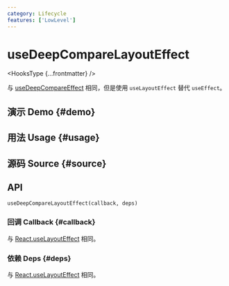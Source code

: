 ```yaml
---
category: Lifecycle
features: ['LowLevel']
---
```


# useDeepCompareLayoutEffect


<HooksType {...frontmatter} />

与 [useDeepCompareEffect](/reference/use-deep-compare-effect) 相同，但是使用 `useLayoutEffect` 替代 `useEffect`。

## 演示 Demo \{#demo}


<App />

## 用法 Usage \{#usage}



## 源码 Source \{#source}


<Source />

## API

```tsx
useDeepCompareLayoutEffect(callback, deps)
```

### 回调 Callback \{#callback}

与 [React.useLayoutEffect](https://react.dev/reference/react/useLayoutEffect) 相同。

### 依赖 Deps \{#deps}

与 [React.useLayoutEffect](https://react.dev/reference/react/useLayoutEffect) 相同。
